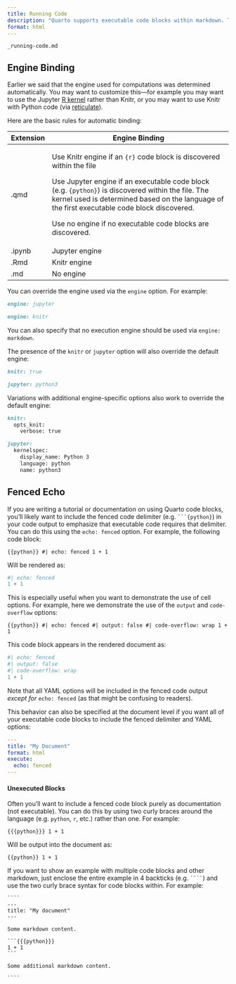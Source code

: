 ```yaml
---
title: Running Code
description: "Quarto supports executable code blocks within markdown. This allows you to create fully reproducible documents and reports---the code required to produce your output is part of the document itself, and is automatically re-run whenever the document is rendered."
format: html
---
```


``` include
_running-code.md
```

## Engine Binding

Earlier we said that the engine used for computations was determined automatically. You may want to customize this---for example you may want to use the Jupyter [R kernel](https://github.com/IRkernel/IRkernel) rather than Knitr, or you may want to use Knitr with Python code (via [reticulate](https://rstudio.github.io/reticulate/)).

Here are the basic rules for automatic binding:

+-----------+----------------------------------------------------------------------------------------------------------------------------------------------------------------------------------------------------+
| Extension | Engine Binding                                                                                                                                                                                     |
+===========+====================================================================================================================================================================================================+
| .qmd      | Use Knitr engine if an `{r}` code block is discovered within the file                                                                                                                              |
|           |                                                                                                                                                                                                    |
|           | Use Jupyter engine if an executable code block (e.g. `{python}`) is discovered within the file. The kernel used is determined based on the language of the first executable code block discovered. |
|           |                                                                                                                                                                                                    |
|           | Use no engine if no executable code blocks are discovered.                                                                                                                                         |
+-----------+----------------------------------------------------------------------------------------------------------------------------------------------------------------------------------------------------+
| .ipynb    | Jupyter engine                                                                                                                                                                                     |
+-----------+----------------------------------------------------------------------------------------------------------------------------------------------------------------------------------------------------+
| .Rmd      | Knitr engine                                                                                                                                                                                       |
+-----------+----------------------------------------------------------------------------------------------------------------------------------------------------------------------------------------------------+
| .md       | No engine                                                                                                                                                                                          |
+-----------+----------------------------------------------------------------------------------------------------------------------------------------------------------------------------------------------------+

You can override the engine used via the `engine` option. For example:

``` markdown
engine: jupyter
```

``` markdown
engine: knitr
```

You can also specify that no execution engine should be used via `engine: markdown`.

The presence of the `knitr` or `jupyter` option will also override the default engine:

``` markdown
knitr: true
```

``` markdown
jupyter: python3
```

Variations with additional engine-specific options also work to override the default engine:

``` markdown
knitr:
  opts_knit:
    verbose: true
```

``` markdown
jupyter:
  kernelspec:
    display_name: Python 3
    language: python
    name: python3
```

## Fenced Echo

If you are writing a tutorial or documentation on using Quarto code blocks, you'll likely want to include the fenced code delimiter (e.g. ```` ```{python} ````) in your code output to emphasize that executable code requires that delimiter. You can do this using the `echo: fenced` option. For example, the following code block:

``` {{python}}
#| echo: fenced
1 + 1
```

Will be rendered as:

```python
#| echo: fenced
1 + 1
```

This is especially useful when you want to demonstrate the use of cell options. For example, here we demonstrate the use of the `output` and `code-overflow` options:

```{{python}}
#| echo: fenced
#| output: false
#| code-overflow: wrap
1 + 1
```

This code block appears in the rendered document as:

```python
#| echo: fenced
#| output: false
#| code-overflow: wrap
1 + 1
```

Note that all YAML options will be included in the fenced code output _except for_ `echo: fenced` (as that might be confusing to readers).

This behavior can also be specified at the document level if you want all of your executable code blocks to include the fenced delimiter and YAML options:

```yaml
---
title: "My Document"
format: html
execute:
  echo: fenced
---
```

#### Unexecuted Blocks

Often you'll want to include a fenced code block purely as documentation (not executable). You can do this by using two curly braces around the language (e.g. `python`, `r`, etc.) rather than one. For example:

``` {{{python}}}
1 + 1
```

Will be output into the document as:

``` {{python}}
1 + 1
```

If you want to show an example with multiple code blocks and other markdown, just enclose the entire example in 4 backticks (e.g. ````` ```` `````) and use the two curly brace syntax for code blocks within. For example:

`````
````
---
title: "My document"
---

Some markdown content.

```{{{python}}}
1 + 1
```

Some additional markdown content.

````
`````

